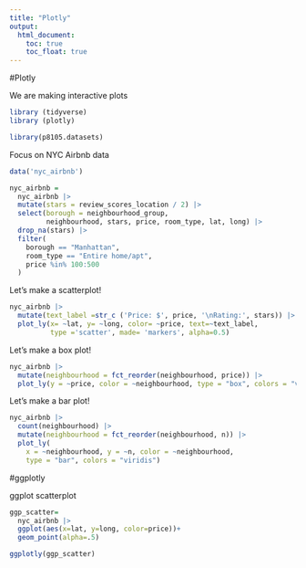 ```yaml
---
title: "Plotly"
output: 
  html_document:
    toc: true
    toc_float: true
---
```


#Plotly

We are making interactive plots

```r
library (tidyverse)
library (plotly)

library(p8105.datasets)

```

Focus on NYC Airbnb data

```r
data('nyc_airbnb')

nyc_airbnb = 
  nyc_airbnb |> 
  mutate(stars = review_scores_location / 2) |> 
  select(borough = neighbourhood_group, 
         neighbourhood, stars, price, room_type, lat, long) |> 
  drop_na(stars) |> 
  filter(
    borough == "Manhattan",
    room_type == "Entire home/apt",
    price %in% 100:500
  )
```

Let's make a scatterplot!

```r
nyc_airbnb |> 
  mutate(text_label =str_c ('Price: $', price, '\nRating:', stars)) |> 
  plot_ly(x= ~lat, y= ~long, color= ~price, text=~text_label,
          type ='scatter', made= 'markers', alpha=0.5)
```

Let's make a box plot!

```r
nyc_airbnb |> 
  mutate(neighbourhood = fct_reorder(neighbourhood, price)) |> 
  plot_ly(y = ~price, color = ~neighbourhood, type = "box", colors = "viridis")
```

Let's make a bar plot!

```r
nyc_airbnb |> 
  count(neighbourhood) |> 
  mutate(neighbourhood = fct_reorder(neighbourhood, n)) |> 
  plot_ly(
    x = ~neighbourhood, y = ~n, color = ~neighbourhood,
    type = "bar", colors = "viridis")

```

#ggplotly

ggplot scatterplot

```r
ggp_scatter=
  nyc_airbnb |> 
  ggplot(aes(x=lat, y=long, color=price))+
  geom_point(alpha=.5)

ggplotly(ggp_scatter)
```


